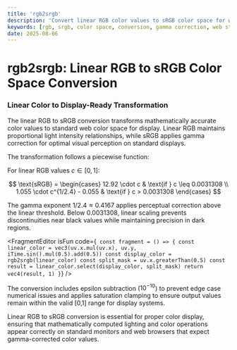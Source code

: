 ```yaml
---
title: 'rgb2srgb'
description: 'Convert linear RGB color values to sRGB color space for web display and standard color representation'
keywords: [rgb, srgb, color space, conversion, gamma correction, web standard, display]
date: 2025-08-06
---
```



# rgb2srgb: Linear RGB to sRGB Color Space Conversion

### Linear Color to Display-Ready Transformation

The linear RGB to sRGB conversion transforms mathematically accurate color values to standard web color space for display. Linear RGB maintains proportional light intensity relationships, while sRGB applies gamma correction for optimal visual perception on standard displays.

The transformation follows a piecewise function:

For linear RGB values $c \in [0, 1]$:

$$
\text{sRGB} = \begin{cases}
12.92 \cdot c & \text{if } c \leq 0.0031308 \\
1.055 \cdot c^{1/2.4} - 0.055 & \text{if } c > 0.0031308
\end{cases}
$$

The gamma exponent $1/2.4 \approx 0.4167$ applies perceptual correction above the linear threshold. Below $0.0031308$, linear scaling prevents discontinuities near black values while maintaining precision in dark regions.

<FragmentEditor
        isFun
        code={`
const fragment = () => {
        const linear_color = vec3(uv.x.mul(uv.x), uv.y, iTime.sin().mul(0.5).add(0.5))
        const display_color = rgb2srgb(linear_color)
        const split_mask = uv.x.greaterThan(0.5)
        const result = linear_color.select(display_color, split_mask)
        return vec4(result, 1)
}`}
/>

The conversion includes epsilon subtraction ($10^{-10}$) to prevent edge case numerical issues and applies saturation clamping to ensure output values remain within the valid [0,1] range for display systems.

Linear RGB to sRGB conversion is essential for proper color display, ensuring that mathematically computed lighting and color operations appear correctly on standard monitors and web browsers that expect gamma-corrected color values.
